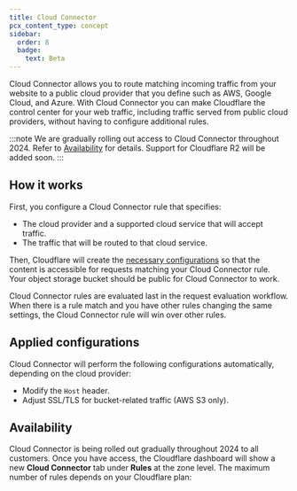 ```yaml
---
title: Cloud Connector
pcx_content_type: concept
sidebar:
  order: 8
  badge:
    text: Beta
---
```



Cloud Connector allows you to route matching incoming traffic from your website to a public cloud provider that you define such as AWS, Google Cloud, and Azure. With Cloud Connector you can make Cloudflare the control center for your web traffic, including traffic served from public cloud providers, without having to configure additional rules.

:::note
We are gradually rolling out access to Cloud Connector throughout 2024. Refer to [Availability](#availability) for details. Support for Cloudflare R2 will be added soon.
:::

## How it works

First, you configure a Cloud Connector rule that specifies:
- The cloud provider and a supported cloud service that will accept traffic.
- The traffic that will be routed to that cloud service.

Then, Cloudflare will create the [necessary configurations](#applied-configurations) so that the content is accessible for requests matching your Cloud Connector rule. Your object storage bucket should be public for Cloud Connector to work.

Cloud Connector rules are evaluated last in the request evaluation workflow. When there is a rule match and you have other rules changing the same settings, the Cloud Connector rule will win over other rules.

## Applied configurations

Cloud Connector will perform the following configurations automatically, depending on the cloud provider:
* Modify the `Host` header.
* Adjust SSL/TLS for bucket-related traffic (AWS S3 only).

## Availability

Cloud Connector is being rolled out gradually throughout 2024 to all customers. Once you have access, the Cloudflare dashboard will show a new **Cloud Connector** tab under **Rules** at the zone level. The maximum number of rules depends on your Cloudflare plan:

<FeatureTable id="rules.cloud_connector" />
